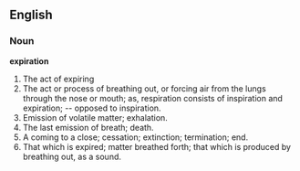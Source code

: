 ==English==

===Noun===

'''expiration'''

#The act of expiring
#The act or process of breathing out, or forcing air from the lungs through the nose or mouth; as, respiration consists of inspiration and expiration; -- opposed to inspiration.
#Emission of volatile matter; exhalation.
#The last emission of breath; death.
#A coming to a close; cessation; extinction; termination; end.
#That which is expired; matter breathed forth; that which is produced by breathing out, as a sound.